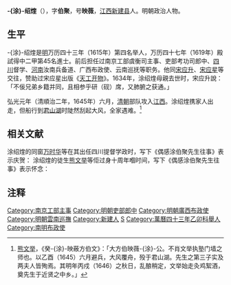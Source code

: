 {{明清人物信息框
| 姓名 = 涂绍煃
| 原名 =
| 圖片名稱= 
| 圖片大小 = 200px
| 圖片說明 = 
| 最高職務 = 廣西左布政使
| 國家 = 大明
| 爵位 =
| 籍貫 = [[江西|江西]][[南昌府|南昌府]][[新建縣|新建縣]]
| 族裔 = 漢族
| 旗籍 = 
| 字號 = 字伯聚，号映薇
| 諡號 = 
| 出生日期 = 约萬曆十年（1582年）
| 出生地點 = [[江西|江西]][[新建縣|新建縣]]
| 逝世日期 = 弘光元年（清順治二年，1645年）
| 逝世地點 = [[君山湖|君山湖]]
| 墓葬 = 
| 配偶 =
| 親屬 =*（父）[[涂杰|-{涂}-杰]]<br>（子）[[涂赖之|-{涂}-赖之]]
| 出身 = 
*万历四十三年乙卯科举人
*万历四十七年己未科进士出身
| 經歷 = 
*<span style="color: blue;">都察院观政（1619年—1623年）</span> 
*<span style="color: blue;">南京工部虞衡司主事（1622年—1624年）</span> 
*<span style="color: blue;">吏部考功司郎中（1624年—1628年）</span> 
*<span style="color: blue;">四川提督学政（1628年—1631年）</span> 
*<span style="color: blue;">河南汝南兵巡道（1631年—1635年）</span>
*<span style="color: blue;">广西左布政使（1637年—1645年）</span>
*<span style="color: blue;">云南巡抚（1641年，推辞不就）</span>
| 著作 =
*《四书儿训》
*《友教堂稿》
}}

'''-{涂}-绍煃'''（{{bd|约1582年||1645年|catIdx=T涂}}），字'''伯聚'''，号'''映薇'''，[[江西|江西]][[新建县|新建县]]人。明朝政治人物。

==生平==
-{涂}-绍煃是[[明|明]]万历四十三年（1615年）第四名举人，万历四十七年（1619年）殿試得中二甲第45名進士。前后担任过南京工部虞衡司主事、吏部考功司郎中、[[四川|四川]]督学、[[河南|河南]]汝南兵备道、广西布政使、云南巡抚等职务。他同[[宋应升|宋应升]]、[[宋应星|宋应星]]等交往，赞助过宋应星出版《[[天工开物|天工开物]]》。1634年，涂绍煃母親去世时，宋应升說：「不佞兄弟乡籍并同，且相参乎研（砚）席，又肺腑之获通。」

弘光元年（清順治二年，1645年）六月，[[清朝|清朝]]部队攻入[[江西|江西]]。涂绍煃携家人出走，但船行到[[君山湖|君山湖]]时陡然刮起大风，全家遇难。<ref>[[熊文举|熊文举]]，《癸-{涂}-映蔽方伯文》：「大方伯映薇-{涂}-公。不肖文举执塾门墙之师也。以乙酉（1645）六月避兵，大风覆舟，殁于君山湖。先生之第三子实及两夫人皆殉焉。其明年丙戍（1646）之秋日，乱酿稍定，文举始走灸鸡絮酒，奠先生于近贤之中乡。」</ref>

==相关文献== 
涂绍煃的同窗[[万时华|万时华]]等在其出任四川提督学政时，写下《偶感涂伯聚先生往事》表示庆贺： {{Cquote|新朝抗疏动明君，北阙因劳谕蜀文。蛮部正当鼙鼓定，师儒旧已斗山闻。<br>葭沾别路秋江雨，猿避官舆晓峡云。城号芙蓉花尚在，今看桃李共氤氲。}} 涂绍煃的徒生[[熊文举|熊文举]]等佢过身十周年嗰时间，写下《偶感涂伯聚先生往事》表示怀念： {{Cquote|重游涛屋乔松伐，想到锺陵宿草芋。白发门生伤往事，每披遗稿一潸然。}} {{Cquote|南铃粉署书声在，西蜀文衡古义敦。不道重湖泉壤隔，杜鹃烟雨吊残魂。}} {{Cquote|寻常论世谈锋锐，慷慨忧天泪雨多。国士于今成朽腐，上官谁复忆婀娜。}} {{Cquote|共赏奇文灯剡剡，喜谈名理玉霏霏。江天满目春风浩，长记玄亭问字归。}}

==注释== 
{{reflist}}

{{萬曆四十七年己未科殿試金榜}}
{{明清之际江西诸子}}
{{DEFAULTSORT:Tu涂}}
[[Category:南京工部主事|Category:南京工部主事]]
[[Category:明朝吏部郎中|Category:明朝吏部郎中]]
[[Category:明朝廣西布政使|Category:明朝廣西布政使]]
[[Category:明朝雲南巡撫|Category:明朝雲南巡撫]]
[[Category:新建人|Category:新建人]]
[[Category:涂姓|S]]
[[Category:萬曆四十三年乙卯科舉人|Category:萬曆四十三年乙卯科舉人]]
[[Category:南明布政使|Category:南明布政使]]